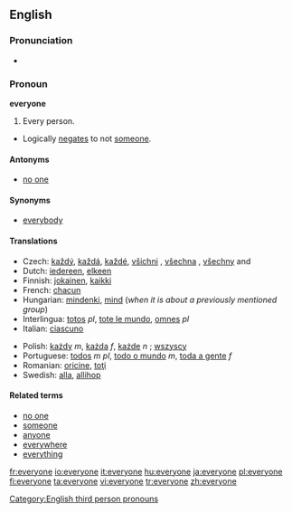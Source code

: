 ==English==

===Pronunciation===
*{{audio|en-us-everyone.ogg|Audio (US)}}

=== Pronoun ===
'''everyone'''
#Every person.
*Logically [[negates]] to not [[someone]].

==== Antonyms ====
*[[no one]]

==== Synonyms ====
*[[everybody]]

==== Translations ====
{{top}}
*Czech: [[každý]], [[každá]], [[každé]], [[všichni]] {{m}}, [[všechna]] {{f}}, [[všechny]] {{fpl}} and {{npl}}
*Dutch: [[iedereen]], [[elkeen]]
*Finnish: [[jokainen]], [[kaikki]]
*French: [[chacun]]
*Hungarian: [[mindenki]], [[mind#Hungarian|mind]] (''when it is about a previously mentioned group'')
*Interlingua: [[totos]] ''pl'', [[tote le mundo]], [[omnes]] ''pl''
*Italian: [[ciascuno]]
{{mid}}
*Polish: [[każdy]] ''m'', [[każda]] ''f'', [[każde]] ''n'' ; [[wszyscy]]
*Portuguese: [[todos]] ''m pl'', [[todo o mundo]] ''m'', [[toda a gente]] ''f''
*Romanian: [[oricine]], [[toţi]]
*Swedish: [[alla]], [[allihop]]
{{bottom}}

====Related terms====
*[[no one]]
*[[someone]]
*[[anyone]]
*[[everywhere]]
*[[everything]]

[[Category:English third person pronouns]]

[[fr:everyone]]
[[io:everyone]]
[[it:everyone]]
[[hu:everyone]]
[[ja:everyone]]
[[pl:everyone]]
[[fi:everyone]]
[[ta:everyone]]
[[vi:everyone]]
[[tr:everyone]]
[[zh:everyone]]